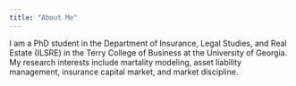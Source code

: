 ```yaml
---
title: "About Me"
---
```


I am a PhD student in the Department of Insurance, Legal Studies, and Real Estate (ILSRE) in the Terry College of Business at the University of Georgia. My research interests include martality modeling, asset liability management, insurance capital market, and market discipline.